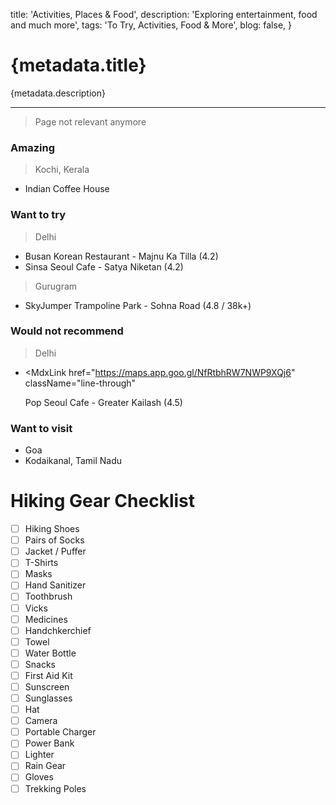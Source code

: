 
  title: 'Activities, Places & Food',
  description: 'Exploring entertainment, food and much more',
  tags: 'To Try, Activities, Food & More',
  blog: false,
}

# {metadata.title}

{metadata.description}

---

> Page not relevant anymore

### Amazing

> Kochi, Kerala

- Indian Coffee House

### Want to try

> Delhi

- <MdxLink href="https://maps.app.goo.gl/b9b1MeKo9iZeuKRw5">
    Busan Korean Restaurant - Majnu Ka Tilla (4.2)
  </MdxLink>
- <MdxLink href="https://maps.app.goo.gl/BvxfDUPupSeHyyqEA">
    Sinsa Seoul Cafe - Satya Niketan (4.2)
  </MdxLink>

> Gurugram

- <MdxLink href="https://maps.app.goo.gl/vqHeAiwL8xDR3NMu6">
    SkyJumper Trampoline Park - Sohna Road (4.8 / 38k+)
  </MdxLink>

### Would not recommend

> Delhi

- <MdxLink
    href="https://maps.app.goo.gl/NfRtbhRW7NWP9XQj6"
    className="line-through"
  >
    Pop Seoul Cafe - Greater Kailash (4.5)
  </MdxLink>

### Want to visit

- Goa
- Kodaikanal, Tamil Nadu

# Hiking Gear Checklist

- [ ] Hiking Shoes
- [ ] Pairs of Socks
- [ ] Jacket / Puffer
- [ ] T-Shirts
- [ ] Masks
- [ ] Hand Sanitizer
- [ ] Toothbrush
- [ ] Vicks
- [ ] Medicines
- [ ] Handchkerchief
- [ ] Towel
- [ ] Water Bottle
- [ ] Snacks
- [ ] First Aid Kit
- [ ] Sunscreen
- [ ] Sunglasses
- [ ] Hat
- [ ] Camera
- [ ] Portable Charger
- [ ] Power Bank
- [ ] Lighter
- [ ] Rain Gear
- [ ] Gloves
- [ ] Trekking Poles